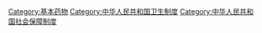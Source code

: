 {{Catmore|中华人民共和国国家基本药物目录}}

[[Category:基本药物|Category:基本药物]]
[[Category:中华人民共和国卫生制度|Category:中华人民共和国卫生制度]]
[[Category:中华人民共和国社会保障制度|Category:中华人民共和国社会保障制度]]
